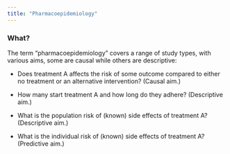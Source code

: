 ```yaml
---
title: "Pharmacoepidemiology"
---
```


### What?

The term "pharmacoepidemiology" covers a range of study types, with various aims, some are causal while others are descriptive:

* Does treatment A affects the risk of some outcome compared to either no treatment or an alternative intervention? (Causal aim.)

* How many start treatment A and how long do they adhere? (Descriptive aim.)

* What is the population risk of (known) side effects of treatment A? (Descriptive aim.)

* What is the individual risk of (known) side effects of treatment A? (Predictive aim.)